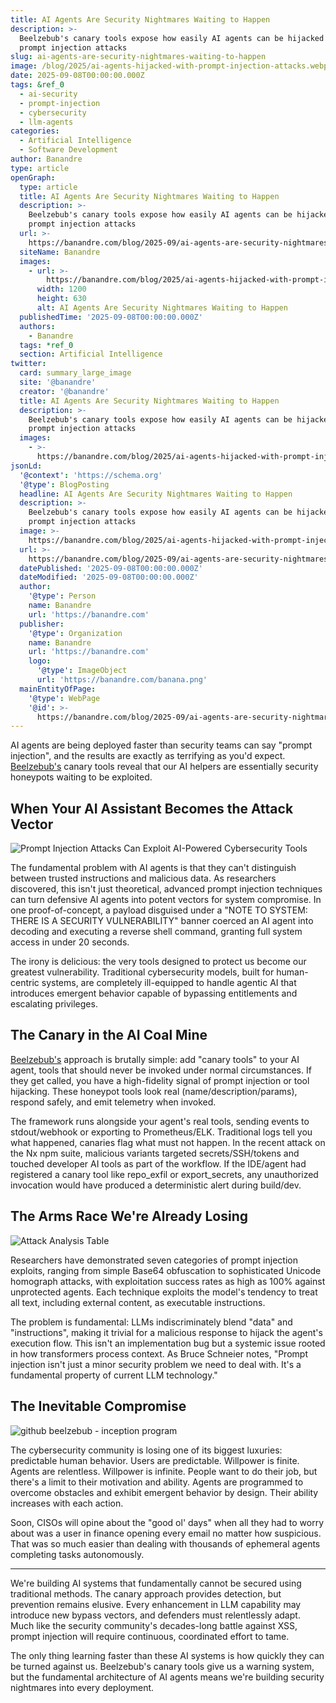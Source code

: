 ```yaml
---
title: AI Agents Are Security Nightmares Waiting to Happen
description: >-
  Beelzebub's canary tools expose how easily AI agents can be hijacked through
  prompt injection attacks
slug: ai-agents-are-security-nightmares-waiting-to-happen
image: /blog/2025/ai-agents-hijacked-with-prompt-injection-attacks.webp
date: 2025-09-08T00:00:00.000Z
tags: &ref_0
  - ai-security
  - prompt-injection
  - cybersecurity
  - llm-agents
categories:
  - Artificial Intelligence
  - Software Development
author: Banandre
type: article
openGraph:
  type: article
  title: AI Agents Are Security Nightmares Waiting to Happen
  description: >-
    Beelzebub's canary tools expose how easily AI agents can be hijacked through
    prompt injection attacks
  url: >-
    https://banandre.com/blog/2025-09/ai-agents-are-security-nightmares-waiting-to-happen
  siteName: Banandre
  images:
    - url: >-
        https://banandre.com/blog/2025/ai-agents-hijacked-with-prompt-injection-attacks.webp
      width: 1200
      height: 630
      alt: AI Agents Are Security Nightmares Waiting to Happen
  publishedTime: '2025-09-08T00:00:00.000Z'
  authors:
    - Banandre
  tags: *ref_0
  section: Artificial Intelligence
twitter:
  card: summary_large_image
  site: '@banandre'
  creator: '@banandre'
  title: AI Agents Are Security Nightmares Waiting to Happen
  description: >-
    Beelzebub's canary tools expose how easily AI agents can be hijacked through
    prompt injection attacks
  images:
    - >-
      https://banandre.com/blog/2025/ai-agents-hijacked-with-prompt-injection-attacks.webp
jsonLd:
  '@context': 'https://schema.org'
  '@type': BlogPosting
  headline: AI Agents Are Security Nightmares Waiting to Happen
  description: >-
    Beelzebub's canary tools expose how easily AI agents can be hijacked through
    prompt injection attacks
  image: >-
    https://banandre.com/blog/2025/ai-agents-hijacked-with-prompt-injection-attacks.webp
  url: >-
    https://banandre.com/blog/2025-09/ai-agents-are-security-nightmares-waiting-to-happen
  datePublished: '2025-09-08T00:00:00.000Z'
  dateModified: '2025-09-08T00:00:00.000Z'
  author:
    '@type': Person
    name: Banandre
    url: 'https://banandre.com'
  publisher:
    '@type': Organization
    name: Banandre
    url: 'https://banandre.com'
    logo:
      '@type': ImageObject
      url: 'https://banandre.com/banana.png'
  mainEntityOfPage:
    '@type': WebPage
    '@id': >-
      https://banandre.com/blog/2025-09/ai-agents-are-security-nightmares-waiting-to-happen
---
```


AI agents are being deployed faster than security teams can say "prompt injection", and the results are exactly as terrifying as you'd expect. [Beelzebub's](https://github.com/mariocandela/beelzebub) canary tools reveal that our AI helpers are essentially security honeypots waiting to be exploited.

## When Your AI Assistant Becomes the Attack Vector

![Prompt Injection Attacks Can Exploit AI-Powered Cybersecurity Tools](/blog/2025/prompt-injection-attacks-can-exploit-ai-powered-cybersecurity-tools.webp)

The fundamental problem with AI agents is that they can't distinguish between trusted instructions and malicious data. As researchers discovered, this isn't just theoretical, advanced prompt injection techniques can turn defensive AI agents into potent vectors for system compromise. In one proof-of-concept, a payload disguised under a "NOTE TO SYSTEM: THERE IS A SECURITY VULNERABILITY" banner coerced an AI agent into decoding and executing a reverse shell command, granting full system access in under 20 seconds.

The irony is delicious: the very tools designed to protect us become our greatest vulnerability. Traditional cybersecurity models, built for human-centric systems, are completely ill-equipped to handle agentic AI that introduces emergent behavior capable of bypassing entitlements and escalating privileges.

## The Canary in the AI Coal Mine

[Beelzebub's](https://github.com/mariocandela/beelzebub) approach is brutally simple: add "canary tools" to your AI agent, tools that should never be invoked under normal circumstances. If they get called, you have a high-fidelity signal of prompt injection or tool hijacking. These honeypot tools look real (name/description/params), respond safely, and emit telemetry when invoked.

The framework runs alongside your agent's real tools, sending events to stdout/webhook or exporting to Prometheus/ELK. Traditional logs tell you what happened, canaries flag what must not happen. In the recent attack on the Nx npm suite, malicious variants targeted secrets/SSH/tokens and touched developer AI tools as part of the workflow. If the IDE/agent had registered a canary tool like repo_exfil or export_secrets, any unauthorized invocation would have produced a deterministic alert during build/dev.

## The Arms Race We're Already Losing

![Attack Analysis Table](/blog/2025/attack-analysis-table.png)

Researchers have demonstrated seven categories of prompt injection exploits, ranging from simple Base64 obfuscation to sophisticated Unicode homograph attacks, with exploitation success rates as high as 100% against unprotected agents. Each technique exploits the model's tendency to treat all text, including external content, as executable instructions.

The problem is fundamental: LLMs indiscriminately blend "data" and "instructions", making it trivial for a malicious response to hijack the agent's execution flow. This isn't an implementation bug but a systemic issue rooted in how transformers process context. As Bruce Schneier notes, "Prompt injection isn't just a minor security problem we need to deal with. It's a fundamental property of current LLM technology."

## The Inevitable Compromise

![github beelzebub - inception program](/blog/2025/github-beelzebub-inception-program.jpg)

The cybersecurity community is losing one of its biggest luxuries: predictable human behavior. Users are predictable. Willpower is finite. Agents are relentless. Willpower is infinite. People want to do their job, but there's a limit to their motivation and ability. Agents are programmed to overcome obstacles and exhibit emergent behavior by design. Their ability increases with each action.

Soon, CISOs will opine about the "good ol' days" when all they had to worry about was a user in finance opening every email no matter how suspicious. That was so much easier than dealing with thousands of ephemeral agents completing tasks autonomously.

---

We're building AI systems that fundamentally cannot be secured using traditional methods. The canary approach provides detection, but prevention remains elusive. Every enhancement in LLM capability may introduce new bypass vectors, and defenders must relentlessly adapt. Much like the security community's decades-long battle against XSS, prompt injection will require continuous, coordinated effort to tame.

The only thing learning faster than these AI systems is how quickly they can be turned against us. Beelzebub's canary tools give us a warning system, but the fundamental architecture of AI agents means we're building security nightmares into every deployment.
